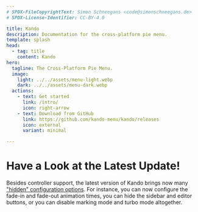```yaml
---
# SPDX-FileCopyrightText: Simon Schneegans <code@simonschneegans.de>
# SPDX-License-Identifier: CC-BY-4.0

title: Kando
description: Documentation for the cross-platform pie menu.
template: splash
head:
  - tag: title
    content: Kando
hero:
  tagline: The Cross-Platform Pie Menu.
  image:
    light: ../../assets/menu-light.webp
    dark: ../../assets/menu-dark.webp
  actions:
    - text: Get started
      link: /intro/
      icon: right-arrow
    - text: Download from GitHub
      link: https://github.com/kando-menu/kando/releases
      icon: external
      variant: minimal

---
```




# <Icon name="solar:rocket-2-bold-duotone" class="inline-icon" /> Have a Look at the Latest Update!

Besides controller support, the latest version of Kando brings now many ["hidden" configuration options](config-files).
For instance, you can now configure the fade-in and fade-out animation times, you can hide the sidebar and editor buttons, or you can disable marking mode and turbo mode altogether.

<YouTube id="XVu_ea9gpCY" />

